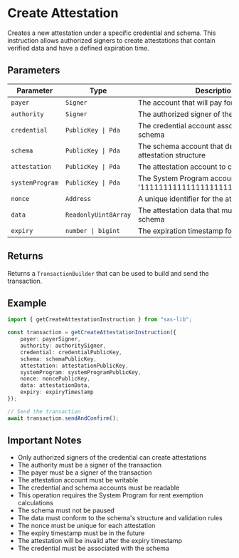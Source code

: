 # Create Attestation

Creates a new attestation under a specific credential and schema. This instruction allows authorized signers to create attestations that contain verified data and have a defined expiration time.

## Parameters

| Parameter | Type | Description |
|-----------|------|-------------|
| `payer` | `Signer` | The account that will pay for the transaction |
| `authority` | `Signer` | The authorized signer of the credential |
| `credential` | `PublicKey \| Pda` | The credential account associated with the schema |
| `schema` | `PublicKey \| Pda` | The schema account that defines the attestation structure |
| `attestation` | `PublicKey \| Pda` | The attestation account to create |
| `systemProgram` | `PublicKey \| Pda` | The System Program account (defaults to '11111111111111111111111111111111') |
| `nonce` | `Address` | A unique identifier for the attestation |
| `data` | `ReadonlyUint8Array` | The attestation data that must conform to the schema |
| `expiry` | `number \| bigint` | The expiration timestamp for the attestation |

## Returns

Returns a `TransactionBuilder` that can be used to build and send the transaction.

## Example

```typescript
import { getCreateAttestationInstruction } from "sas-lib";

const transaction = getCreateAttestationInstruction({
    payer: payerSigner,
    authority: authoritySigner,
    credential: credentialPublicKey,
    schema: schemaPublicKey,
    attestation: attestationPublicKey,
    systemProgram: systemProgramPublicKey,
    nonce: noncePublicKey,
    data: attestationData,
    expiry: expiryTimestamp
});

// Send the transaction
await transaction.sendAndConfirm();
```

## Important Notes

- Only authorized signers of the credential can create attestations
- The authority must be a signer of the transaction
- The payer must be a signer of the transaction
- The attestation account must be writable
- The credential and schema accounts must be readable
- This operation requires the System Program for rent exemption calculations
- The schema must not be paused
- The data must conform to the schema's structure and validation rules
- The nonce must be unique for each attestation
- The expiry timestamp must be in the future
- The attestation will be invalid after the expiry timestamp
- The credential must be associated with the schema

